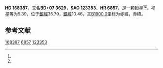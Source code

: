 {{Starbox begin
| name = HD 168387
}}
{{Starbox observe
| epoch = [[J2000.0|J2000.0]]
| constell = {{星座名待查}}<ref name=SIMBAD>{{cite web
 | url=http://simbad.u-strasbg.fr/simbad/sim-id?Ident=HR+6857
 | title =Pulsating variable Star
 | publisher=Centre de Données astronomiques de Strasbourg
 | work=SIMBAD
 | accessdate=2012-07-13}}</ref><ref name=DATA>{{cite web
 | url=http://vizier.u-strasbg.fr/viz-bin/VizieR-5?-out.add=.&-source=5050&-corr=PK=HR&-out.max=9999&HR=6857
 | title=VizieR Detailed Page
 | accessdate=2012-07-13
 | archive-date=2016-03-05
 | archive-url=https://web.archive.org/web/20160305004923/http://vizier.u-strasbg.fr/viz-bin/VizieR-5?-out.add=.&-source=5050&-corr=PK=HR&-out.max=9999&HR=6857
 | dead-url=no
 }}</ref>
| 星官 = 
| ra = {{RA|18|19|9.5}}<ref name=SIMBAD /><ref name=DATA />
| dec = {{DEC|+7|15|35}}<ref name=SIMBAD /><ref name=DATA />
| appmag_v = 5.39<ref name=SIMBAD /><ref name=DATA />
}}
{{Starbox character
| class = K2III-IV<ref name=SIMBAD /><ref name=DATA />
| b-v = 1.07<ref name=SIMBAD /><ref name=DATA />
| u-b = 1.06<ref name=SIMBAD /><ref name=DATA />
| r-i = 0.55<ref name=SIMBAD /><ref name=DATA />
| variable = 
}}
{{Starbox astrometry
| radial_v = 1.06
| prop_mo_ra = -8
| parallax = 
| p_error = 
}}
{{Starbox catalog
| names =BD+07 3629，[[SAO星表|SAO]] 123353，[[HD星表|HD]] 168387，[[HR星表|HR]] 6857}}
{{Starbox reference |Simbad=HR+6857}}
{{Starbox end}}

'''HD 168387'''，又名'''BD+07 3629'''，'''SAO 123353'''、'''HR 6857'''，是一颗恒星<ref name=SIMBAD /><ref name=DATA />，视星等为5.39，位于[[銀道座標系|銀經]]35.79，[[銀道座標系|銀緯]]10.46，其[[B1900.0|B1900.0]]坐标为赤經{{RA|18|14|19.3}}，赤緯{{DEC|+7|10.46|9}}。

== 参考文献 ==
{{reflist}}

{{star-stub}}

[[Category:HD和HDE天體|168387]]
[[Category:HR天體|6857]]
[[Category:SAO天體|123353]]